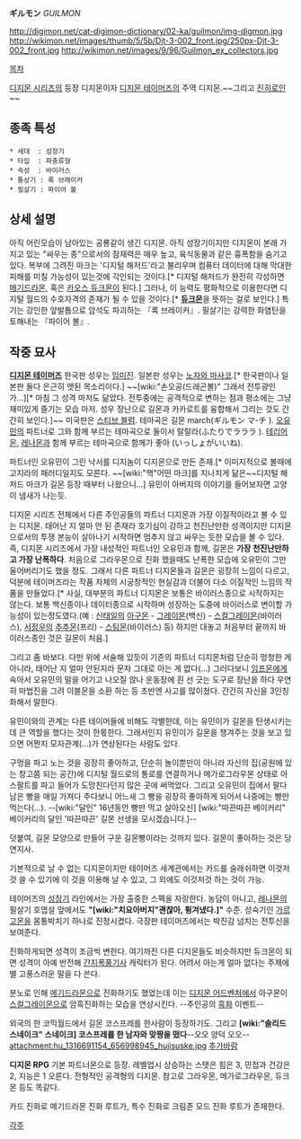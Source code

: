'''ギルモン''' ''GUILMON''

http://digimon.net/cat-digimon-dictionary/02-ka/guilmon/img-digmon.jpg http://wikimon.net/images/thumb/5/5b/Djt-3-002_front.jpg/250px-Djt-3-002_front.jpg
http://wikimon.net/images/9/96/Guilmon_ex_collectors.jpg

[[목차]]

[[디지몬 시리즈]]의 등장 디지몬이자 [[디지몬 테이머즈]]의 주역 디지몬.~~그리고 [[진히로인]]~~

== 종족 특성 ==
 * 세대  : 성장기
 * 타입  : 파충류형
 * 속성  : 바이러스
 * 통상기 : 록 브레이커
 * 필살기 : 파이어 볼

== 상세 설명 ==
아직 어린모습이 남아있는 공룡같이 생긴 디지몬. 아직 성장기이지만 디지몬이 본래 가지고 있는 "싸우는 종"으로서의 잠재력은 매우 높고, 육식동물과 같은 흉폭함을 숨기고 있다. 복부에 그려진 마크는 '디지털 해저드'라고 불리우며 컴퓨터 데이터에 대해 막대한 피해를 미칠 가능성이 있는것에 각인되는 것이다.[* 디지털 해저드가 완전히 각성하면 [[메기드라몬]], 혹은 [[카오스 듀크몬]]이 된다.] 그러나, 이 능력도 평화적으로 이용한다면 디지털 월드의 수호자격의 존재가 될 수 있을 것이다.[* '''[[듀크몬]]'''을 뜻하는 걸로 보인다.] 특기는 강인한 앞발톱으로 암석도 파괴하는 『록 브레이커』. 필살기는 강력한 화염탄을 토해내는 『파이어 볼』.

== 작중 묘사 ==
'''[[디지몬 테이머즈]]'''
한국판 성우는 [[임미진]]. 일본판 성우는 [[노자와 마사코]].[* 한국판이나 일본판 둘다 은근히 앳된 목소리이다.] ~~[wiki:"손오공(드래곤볼)" 그래서 전투광인가...][* 마침 그 성격 마저도 닮았다. 전투중에는 공격적으로 변하는 점과 평소에는 그냥 재미있게 즐기는 모습 마저. 성우 장난으로 길몬과 카카로트를 융합해서 그리는 것도 간간히 보인다.]~~ 미국판은 [[스티브 블럼]]. 
테마곡은 길몬 march(ギルモン マ-チ ). [[오유민]]의 파트너로 그와 함께 부르는 테마곡으로 둘이서 랄랄라(ふたりでラララ ).
[[테리어몬]], [[레나몬]]과 함께 부르는 테마곡으로 함께가 좋아 (いっしょがいいね).


파트너인 오유민이 그린 낙서를 디지놈이 디지몬으로 만든 존재.[* 이미지적으로 볼때에 고지라의 패러디일지도 모른다. ~~[wiki:"핵"어떤 마크]를 지나치게 닮은~~디지털 해저드 마크가 길몬 등장 때부터 나왔으니...] 유민이 아버지의 이야기를 들어보자면 고양이 냄새가 나는듯.

디지몬 시리즈 전체에서 다른 주인공들의 파트너 디지몬과 가장 이질적이라고 볼 수 있는 디지몬. 태어난 지 얼마 안 된 존재라 호기심이 강하고 천진난만한 성격이지만 디지몬으로서의 투쟁 본능이 살아나기 시작하면 멈추지 않고 싸우는 듯한 모습을 볼 수 있다. 즉, 디지몬 시리즈에서 가장 내성적인 파트너인 오유민과 함께, 길몬은 '''가장 천진난만하고 가장 난폭하다'''. 처음으로 그라우몬으로 진화 했을때도 난폭한 모습에 오유민이 그만 울어버리기도 했을 정도. 그래서 다른 파트너 디지몬들과 길몬은 굉장히 느낌이 다르고, 덕분에 테이머즈라는 작품 자체의 시궁창적인 현실감과 더불어 다소 이질적인 느낌의 작품을 만들었다.[* 사실, 대부분의 파트너 디지몬은 보통은 바이러스종으로 시작하지는 않는다. 보통 백신종이나 데이터종으로 시작하며 성장하는 도중에 바이러스로 변이할 가능성이 있는정도였다.(예 : [[신태일]]의 [[아구몬]] - [[그레이몬]](백신) - [[스컬그레이몬]](바이러스), [[서정우]]의 [[추추몬]](프리) - [[스팅몬]](바이러스) 등) 하지만 대놓고 처음부터 끝까지 바이러스종인 것은 길몬이 처음.]

그리고 좀 바보다. 다만 위에 서술해 있듯이 기존의 파트너 디지몬처럼 단순히 멍청한 게 아니라, 태어난 지 얼마 안된지라 문자 그대로 아는 게 없다(...) 그러다보니 [[임프몬]]에게 속아서 오유민의 말을 어기고 나오질 않나 운동장에 흰 선 긋는 도구로 장난을 하다 우연히 마법진을 그려 이블몬을 소환 하는 등 초반엔 사고를 많이쳤다. 간간히 자신을 3인칭 화해서 말한다.

유민이와의 관계는 다른 테이머들에 비해도 각별한데, 이는 유민이가 길몬을 탄생시키는데 큰 역할을 했다는 것이 한몫한다. 그래서인지 유민이가 길몬을 챙겨주는 것을 보고 있으면 어쩐지 모자관계(...)가 연상된다는 사람도 있다.

구멍을 파고 노는 것을 굉장히 좋아하고, 단순히 놀이뿐만이 아니라 자신의 집(공원에 있는 창고쯤 되는 공간)에 디지털 월드로의 통로를 연결하거나 메가로그라우몬 상태로 아스팔트를 파고 들어가 도망친다던지 많은 곳에 써먹었다. 그리고 오유민이 집에서 팔다 남은 빵을 매일 가져다 주다보니 어느새 그 빵을 굉장히 좋아하게 되어서 나중에는 빵만 먹는다(…). --[wiki:"달인" 16년동안 빵만 먹고 살아오신] [wiki:"따끈따끈 베이커리" 베이커리의 달인 '따끈따끈' 길몬 선생을 모시겠습니다.]--

덧붙여, 길몬 모양으로 만들어 구운 길몬빵이라는 것까지 있다. 길몬이 좋아하는 것은 당연지사.

기본적으로 날 수 없는 디지몬이지만 테이머즈 세계관에서는 카드를 슬래쉬하면 이것저것 쓸 수 있기에 이 것을 이용해 날 수 있고, 그 외에도 이것저것 하는 것이 가능.

테이머즈의 [[성장기]] 라인에서는 가장 출중한 스펙을 자랑한다. 농담이 아니고, [[레나몬]]의 필살기 호엽설 앞에서도 '''"[wiki:"치요아버지"괜찮아, 튕겨냈다.]"''' 수준. 성숙기인 [[가르고몬]]을 몸통박치기 하나로 진정시켰다. 극장판 테이머즈에서는 박진감 넘치는 전투신을 보여준다. 

진화하게되면 성격이 조금씩 변한다. 여기까진 다른 디지몬들도 비슷하지만 듀크몬이 되면 성격이 아예 반전해 [[간지폭풍]]기사 캐릭터가 된다. 어려서 아는게 얼마 없다는 주제에 별 고풍스러운 말을 다 쓴다.

분노로 인해 [[메기드라몬]]으로 진화하기도 했었는데 이는 [[디지몬 어드벤처]]에서 아구몬이 [[스컬그레이몬]]으로 암흑진화하는 모습을 연상시킨다. --주인공의 [[흑화]] 이벤트--

외국의 한 코믹월드에서 길몬 코스프레를 한사람이 등장하기도. 그리고 '''[wiki:"솔리드 스네이크" 스네이크] 코스프레를 한 남자와 맞짱을 떴다'''--오오 양덕 오오-- attachment:hu_1316691154_656998945_hujisuske.jpg [[추가바람]]

'''디지몬 RPG'''
기본 파트너몬으로 등장. 레벨업시 상승하는 스탯은 힘은 3, 민첩과 건강은 2, 지능은 1 오른다. 전형적인 공격형의 디지몬. 참고로 그라우몬, 메가로그라우몬, 듀크몬 등도 똑같다.

카드 진화로 메기드라몬 진화 루트가, 특수 진화로 크림존 모드 진화 루트가 존재한다.

[[각주]]
